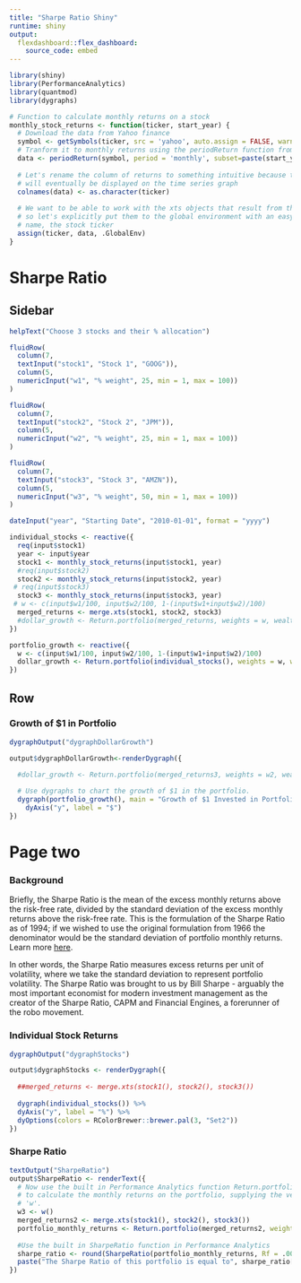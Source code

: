 ```yaml
---
title: "Sharpe Ratio Shiny"
runtime: shiny
output:
  flexdashboard::flex_dashboard:
    source_code: embed
---
```



```r
library(shiny)
library(PerformanceAnalytics)
library(quantmod)
library(dygraphs)

# Function to calculate monthly returns on a stock 
monthly_stock_returns <- function(ticker, start_year) {
  # Download the data from Yahoo finance
  symbol <- getSymbols(ticker, src = 'yahoo', auto.assign = FALSE, warnings = FALSE) 
  # Tranform it to monthly returns using the periodReturn function from quantmod
  data <- periodReturn(symbol, period = 'monthly', subset=paste(start_year, "::", sep = ""), type = 'log')
  
  # Let's rename the column of returns to something intuitive because the column name is what
  # will eventually be displayed on the time series graph
  colnames(data) <- as.character(ticker)
  
  # We want to be able to work with the xts objects that result from this function 
  # so let's explicitly put them to the global environment with an easy to use 
  # name, the stock ticker
  assign(ticker, data, .GlobalEnv)
}
```

# Sharpe Ratio {data-orientation=rows}

Sidebar {.sidebar}
-------------------------------------
  
```r
helpText("Choose 3 stocks and their % allocation")

fluidRow(
  column(7,
  textInput("stock1", "Stock 1", "GOOG")),
  column(5,
  numericInput("w1", "% weight", 25, min = 1, max = 100))
)  

fluidRow(
  column(7,
  textInput("stock2", "Stock 2", "JPM")),
  column(5,
  numericInput("w2", "% weight", 25, min = 1, max = 100))
)

fluidRow(
  column(7,
  textInput("stock3", "Stock 3", "AMZN")),
  column(5,
  numericInput("w3", "% weight", 50, min = 1, max = 100))
)

dateInput("year", "Starting Date", "2010-01-01", format = "yyyy")

individual_stocks <- reactive({
  req(input$stock1)
  year <- input$year
  stock1 <- monthly_stock_returns(input$stock1, year)
  #req(input$stock2)
  stock2 <- monthly_stock_returns(input$stock2, year)
 # req(input$stock3)
  stock3 <- monthly_stock_returns(input$stock3, year)
 # w <- c(input$w1/100, input$w2/100, 1-(input$w1+input$w2)/100)
  merged_returns <- merge.xts(stock1, stock2, stock3)
  #dollar_growth <- Return.portfolio(merged_returns, weights = w, wealth.index = TRUE)
})

portfolio_growth <- reactive({
  w <- c(input$w1/100, input$w2/100, 1-(input$w1+input$w2)/100)
  dollar_growth <- Return.portfolio(individual_stocks(), weights = w, wealth.index = TRUE)
})
```

Row
-----------------------------------------------------------------------

### Growth of $1 in Portfolio

```r
dygraphOutput("dygraphDollarGrowth")

output$dygraphDollarGrowth<-renderDygraph({
  
  #dollar_growth <- Return.portfolio(merged_returns3, weights = w2, wealth.index = TRUE)

  # Use dygraphs to chart the growth of $1 in the portfolio.
  dygraph(portfolio_growth(), main = "Growth of $1 Invested in Portfolio") %>%
    dyAxis("y", label = "$")
})
```

Page two
========================================

### Background

Briefly, the Sharpe Ratio is the mean of the excess monthly returns above the risk-free rate, divided by the standard deviation of the excess monthly returns above the risk-free rate.  This is the formulation of the Sharpe Ratio as of 1994; if we wished to use the original formulation from 1966 the denominator would be the standard deviation of portfolio monthly returns. Learn more [here](http://web.stanford.edu/~wfsharpe/art/sr/sr.htm).

In other words, the Sharpe Ratio measures excess returns per unit of volatility, where we take the standard deviation to represent portfolio volatility. The Sharpe Ratio was brought to us by Bill Sharpe - arguably the most important economist for modern investment management as the creator of the Sharpe Ratio, CAPM and Financial Engines, a forerunner of the robo movement.


### Individual Stock Returns

```r
dygraphOutput("dygraphStocks")

output$dygraphStocks <- renderDygraph({
  
  ##merged_returns <- merge.xts(stock1(), stock2(), stock3())
  
  dygraph(individual_stocks()) %>% 
  dyAxis("y", label = "%") %>% 
  dyOptions(colors = RColorBrewer::brewer.pal(3, "Set2")) 
})
```

### Sharpe Ratio

```r
textOutput("SharpeRatio")
output$SharpeRatio <- renderText({
  # Now use the built in Performance Analytics function Return.portfolio
  # to calculate the monthly returns on the portfolio, supplying the vector of weights   
  # 'w'.
  w3 <- w()
  merged_returns2 <- merge.xts(stock1(), stock2(), stock3())
  portfolio_monthly_returns <- Return.portfolio(merged_returns2, weights = w3)
  
  #Use the built in SharpeRatio function in Performance Analytics
  sharpe_ratio <- round(SharpeRatio(portfolio_monthly_returns, Rf = .0002), 4)
  paste("The Sharpe Ratio of this portfolio is equal to", sharpe_ratio[1,], sep = " ")
})
```


